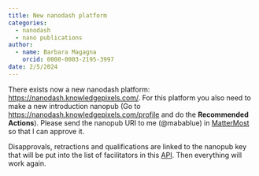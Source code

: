```yaml
---
title: New nanodash platform
categories:
  - nanodash
  - nano publications
author: 
  - name: Barbara Magagna
    orcid: 0000-0003-2195-3997
date: 2/5/2024
---
```


There exists now a new nanodash platform: <https://nanodash.knowledgepixels.com/>. For this platform you also need to make a new introduction nanopub (Go to <https://nanodash.knowledgepixels.com/profile> and do the **Recommended Actions**). Please send the nanopub URI to me (\@mabablue) in [MatterMost](https://meet.gofair.foundation/) so that I can approve it.  

Disapprovals, retractions and qualifications are linked to the nanopub key that will be put into the list of facilitators in this [API](https://tapas.knowledgepixels.com/tapas.html?api=knowledgepixels/fairconnect-api&op=/facilitators&autosubmit=on). Then everything will work again.